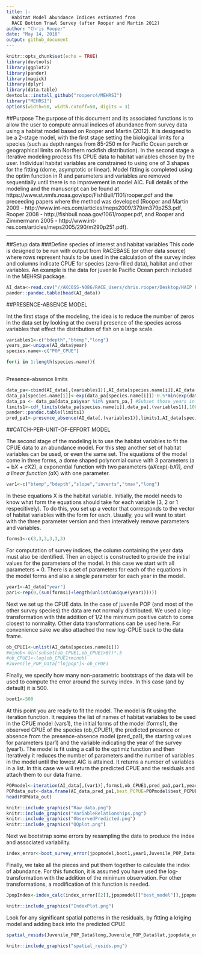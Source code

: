 ```yaml
---
title: |-
  Habitat Model Abundance Indices estimated from
  RACE Bottom Trawl Survey (after Rooper and Martin 2012)
author: "Chris Rooper"
date: "May 14, 2018"
output: github_document
---
```


\newpage

```r
knitr::opts_chunk$set(echo = TRUE)
library(devtools)
library(ggplot2)
library(pander)
library(magick)
library(dplyr)
library(data.table)
devtools::install_github("rooperc4/MEHRSI")
library("MEHRSI")
options(width=50, width.cutoff=50, digits = 3) 
```



##Purpose
The purpose of this document and its associated functions is to allow the user to compute annual indices of abundance from survey data using a habitat model based on Rooper and Martin (2012). It is designed to be a 2-stage model, with the first stage setting the biological limits for a species (such as depth ranges from 85-250 m for Pacific Ocean perch or geographical limits on Northern rockfish distribution). In the second stage a iterative modeling process fits CPUE data to habitat variables chosen by the user. Individual habitat variables are constrained to using one of 3 shapes for the fitting (dome, asymptotic or linear). Model fitting is completed using the optim function in R and parameters and variables are removed sequentially until there is no improvement in model AIC. Full details of the modeling and the manuscript can be found at https://www.st.nmfs.noaa.gov/spo/FishBull/1101/rooper.pdf and the preceeding papers where the method was developed (Rooper and Martin 2009 - http://www.int-res.com/articles/meps2009/379/m379p253.pdf, Rooper 2008 - http://fishbull.noaa.gov/1061/rooper.pdf, and Rooper and Zimmermann 2005 - http://www.int-res.com/articles/meps2005/290/m290p251.pdf).


***


##Setup data
###Define species of interest and habitat variables
This code is designed to be run with output from RACEBASE (or other data source) where rows represent hauls to be used in the calculation of the survey index and columns indicate CPUE for species (zero-filled data), habitat and other variables. An example is the data for juvenile Pacific Ocean perch included in the MEHRSI package.

```r
AI_data<-read.csv("//AKC0SS-N086/RACE_Users/chris.rooper/Desktop/HAIP Project - Survey Modeling Methods/Data_Analysis/Data_Prep/HISAdata/AI_data.csv",header=TRUE)
pander::pandoc.table(head(AI_data))

```

##PRESENCE-ABSENCE MODEL 

Int the first stage of the modeling, the idea is to reduce the number of zeros in the data set by looking at the overall presence of the species across variables that effect the distribution of fish on a large scale. 

```r
variables1<-c("bdepth","btemp","long")
years_pa<-unique(AI_data$year)
species.name<-c("POP_CPUE")

for(i in 1:length(species.name)){
  
```

Presence-absence limits

```r
data_pa<-cbind(AI_data[,(variables1)],AI_data[species.name[i]],AI_data["year"])
data_pa[species.name[i]]<-exp(data_pa[species.name[i]])-0.5*min(exp(data_pa[species.name[i]]))
data_pa <- data_pa[data_pa$year %in% years_pa,] #Subset those years in the year set that you want to use
limits1<-cdf_limits(data_pa[species.name[i]],data_pa[,(variables1)],1000,0.05)
pander::pandoc.table(limits1)
pred_pa1<-presence_absence(AI_data[,(variables1)],limits1,AI_data[species.name[i]])

```

##CATCH-PER-UNIT-OF-EFFORT MODEL

The second stage of the modeling is to use the habitat variables to fit the CPUE data to an abundance model. For this step another set of habitat variables can be used, or even the same set. The equations of the model come in three forms, a dome shaped polynomial curve with 3 parameters (a + b*X + c*X2), a exponential function with two parameters (a*X*exp(-b*X)), and a linear function (a*X) with one parameter.

```r
var1<-c("btemp","bdepth","slope","inverts","tmax","long")
```

 In these equations X is the habitat variable. Initially, the model needs to know what form the equations should take for each variable (3, 2 or 1 respecitively). To do this, you set up a vector that corresponds to the vector of habitat variables with the form for each. Usually, you will want to start with the three parameter version and then interatively remove parameters and variables. 

```r
forms1<-c(3,3,3,3,3,3)

```

For computation of survey indices, the column containing the year data must also be identified. Then an object is constructed to provide the initial values for the parameters of the model. In this case we start with all parameters = 0. There is a set of parameters for each of the equations in the model forms and also a single parameter for each year in the model.

```r
year1<-AI_data["year"]
par1<-rep(0,(sum(forms1)+length(unlist(unique(year1)))))
```

Next we set up the CPUE data. In the case of juvenile POP (and most of the other survey species) the data are not normally distributed. We used a log-transformation with thte addition of 1/2 the minimum positive catch to come closest to normality. Other data transformations can be used here. For convenience sake we also attached the new log-CPUE back to the data frame.

```r
ob_CPUE1<-unlist(AI_data[species.name[i]])
#minob<-min(subset(ob_CPUE1,ob_CPUE1>0))*.5
#ob_CPUE1<-log(ob_CPUE1+minob)
#Juvenile_POP_Data["lnjpop"]<-ob_CPUE1
```

Finally, we specify how many non-parametric bootstraps of the data will be used to compute the error around the survey index. In this case (and by default) it is 500. 

```r
boot1<-500
```

At this point you are ready to fit the model. The model is fit using the iteration function. It requires the list of names of habitat variables to be used in the CPUE model (vars1), the initial forms of the model (forms1), the observed CPUE of the species (ob_CPUE1), the predicted presence or absence from the presence-absence model (pred_pa1), the starting values for parameters (par1) and the variable indicating the year of the survey (year1). The model is fit using a call to the optimiz function and then iteratively it reduces the number of parameters and the number of variables in the model until the lowest AIC is attained. It returns a number of variables in a list. In this case we will return the predicted CPUE and the residuals and attach them to our data frame.

```r
POPmodel<-iteration(AI_data[,(var1)],forms1,ob_CPUE1,pred_pa1,par1,year1)
POPdata_out<-data.frame(AI_data,pred_pa1,best_PCPUE=POPmodel$best_PCPUE,resids=POPmodel$resids)
head(POPdata_out)
```

```r
knitr::include_graphics("Raw_data.png")
knitr::include_graphics("VariableRelationships.png")
knitr::include_graphics("ObservedPredicted.png")
knitr::include_graphics("QQplot.png")
```

Next we bootstrap some errors by resampling the data to produce the index and associated variability. 

```r

index_error<-boot_survey_error(jpopmodel,boot1,year1,Juvenile_POP_Data[,(var1)],pred_pa1,ob_CPUE1)

``` 

Finally, we take all the pieces and put them together to calculate the index of abundance. For this function, it is assumed you have used the log-transformation with the addition of the minimum observation. For other transformations, a modification of this function is needed.

```r
JpopIndex<-index_calc(index_error[[2]],jpopmodel[["best_model"]],jpopmodel[["best_parameters"]],Juvenile_POP_Data[,(var1)],year1,minob,boot1)
```
```r
knitr::include_graphics("IndexPlot.png")
```

Look for any significant spatial patterns in the residuals, by fitting a kriging model and adding back into the predicted CPUE


```r
spatial_resids(Juvenile_POP_Data$long,Juvenile_POP_Data$lat,jpopdata_out$resids,jpopdata_out$best_PCPUE,ob_CPUE1,region="GOA")
```

```r
knitr::include_graphics("spatial_resids.png")
```